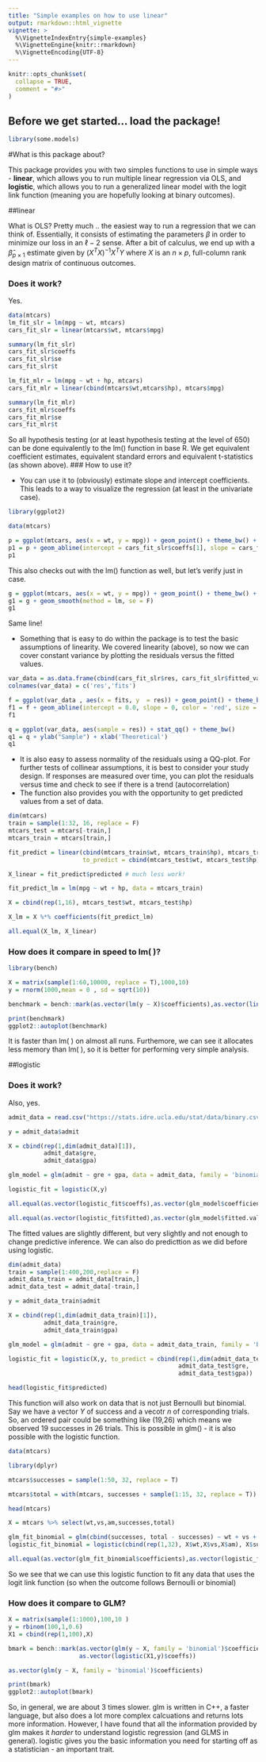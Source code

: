 ```yaml
---
title: "Simple examples on how to use linear"
output: rmarkdown::html_vignette
vignette: >
  %\VignetteIndexEntry{simple-examples}
  %\VignetteEngine{knitr::rmarkdown}
  %\VignetteEncoding{UTF-8}
---
```


```r
knitr::opts_chunk$set(
  collapse = TRUE,
  comment = "#>"
)
```

## Before we get started... load the package! 

```r
library(some.models)
```
#What is this package about? 

This package provides you with two simples functions to use in simple ways - **linear**, which allows you to run multiple linear regression via OLS, and **logistic**, which allows you to run a generalized linear model with the logit link function (meaning you are hopefully looking at binary outcomes). 

##linear 

What is OLS? Pretty much .. the easiest way to run a regression that we can think of. Essentially, it consists of estimating the parameters $\beta$ in order to minimize our loss in an $\ell-2$ sense. After a bit of calculus, we end up with a $\hat{\beta}_{p\times 1}$ estimate given by $(X^TX)^{-1}X^TY$ where $X$ is an $n \times p$, full-column rank design matrix of continuous outcomes.

### Does it work? 

Yes. 

```r
data(mtcars)
lm_fit_slr = lm(mpg ~ wt, mtcars)
cars_fit_slr = linear(mtcars$wt, mtcars$mpg)

summary(lm_fit_slr)
cars_fit_slr$coeffs
cars_fit_slr$se
cars_fit_slr$t

```

```r

lm_fit_mlr = lm(mpg ~ wt + hp, mtcars)
cars_fit_mlr = linear(cbind(mtcars$wt,mtcars$hp), mtcars$mpg)

summary(lm_fit_mlr)
cars_fit_mlr$coeffs
cars_fit_mlr$se
cars_fit_mlr$t

```

So all hypothesis testing (or at least hypothesis testing at the level of 650) can be done equivalently to the lm() function in base R. We get equivalent coefficient estimates, equivalent standard errors and equivalent t-statistics (as shown above). 
### How to use it?

* You can use it to (obviously) estimate slope and intercept coefficients. This leads to a way to visualize the regression (at least in the univariate case). 

```r
library(ggplot2)

data(mtcars)

p = ggplot(mtcars, aes(x = wt, y = mpg)) + geom_point() + theme_bw() + xlab("Weight") + ylab("MPG") 
p1 = p + geom_abline(intercept = cars_fit_slr$coeffs[1], slope = cars_fit_slr$coeffs[2], color = 'red',size= 1.5)
p1 

```


This also checks out with the lm() function as well, but let's verify just in case. 

```r
g = ggplot(mtcars, aes(x = wt, y = mpg)) + geom_point() + theme_bw() + xlab("Weight") + ylab("MPG") 
g1 = g + geom_smooth(method = lm, se = F)
g1
```

Same line!

* Something that is easy to do within the package is to test the basic assumptions of linearity. We covered linearity (above), so now we can cover constant variance by plotting the residuals versus the fitted values. 

```r
var_data = as.data.frame(cbind(cars_fit_slr$res, cars_fit_slr$fitted_values))
colnames(var_data) = c('res','fits')

f = ggplot(var_data , aes(x = fits, y  = res)) + geom_point() + theme_bw() + ylab('Residuals') + xlab('Fitted Values')
f1 = f + geom_abline(intercept = 0.0, slope = 0, color = 'red', size = 1)
f1
```

```r
q = ggplot(var_data, aes(sample = res)) + stat_qq() + theme_bw() 
q1 = q + ylab("Sample") + xlab('Theoretical') 
q1
```

* It is also easy to assess normality of the residuals using a QQ-plot. For further tests of collinear assumptions, it is best to consider your study design. If responses are measured over time, you can plot the residuals versus time and check to see if there is a trend (autocorrelation)
* The function also provides you with the opportunity to get predicted values from a set of data. 
```r
dim(mtcars)
train = sample(1:32, 16, replace = F)
mtcars_test = mtcars[-train,]
mtcars_train = mtcars[train,]

fit_predict = linear(cbind(mtcars_train$wt, mtcars_train$hp), mtcars_train$mpg, 
                     to_predict = cbind(mtcars_test$wt, mtcars_test$hp))

X_linear = fit_predict$predicted # much less work! 

fit_predict_lm = lm(mpg ~ wt + hp, data = mtcars_train)

X = cbind(rep(1,16), mtcars_test$wt, mtcars_test$hp)

X_lm = X %*% coefficients(fit_predict_lm)

all.equal(X_lm, X_linear)


```

### How does it compare in speed to lm( )? 

```r
library(bench)

X = matrix(sample(1:60,10000, replace = T),1000,10)
y = rnorm(1000,mean = 0 , sd = sqrt(10))

benchmark = bench::mark(as.vector(lm(y ~ X)$coefficients),as.vector(linear(X,y)$coeffs))

print(benchmark)
ggplot2::autoplot(benchmark)

```

It is faster than lm( ) on almost all runs. Furthemore, we can see it allocates less memory than lm( ), so it is better for performing very simple analysis. 

##logistic 

### Does it work? 

Also, yes. 

```r
admit_data = read.csv("https://stats.idre.ucla.edu/stat/data/binary.csv")

y = admit_data$admit

X = cbind(rep(1,dim(admit_data)[1]), 
          admit_data$gre, 
          admit_data$gpa)

glm_model = glm(admit ~ gre + gpa, data = admit_data, family = 'binomial')

logistic_fit = logistic(X,y)

all.equal(as.vector(logistic_fit$coeffs),as.vector(glm_model$coefficients))

all.equal(as.vector(logistic_fit$fitted),as.vector(glm_model$fitted.values))


```

The fitted values are slightly different, but very slightly and not enough to change predictive inference. We can also do predicttion as we did before using logistic.

```r

dim(admit_data)
train = sample(1:400,200,replace = F)
admit_data_train = admit_data[train,]
admit_data_test = admit_data[-train,]

y = admit_data_train$admit

X = cbind(rep(1,dim(admit_data_train)[1]),
          admit_data_train$gre, 
          admit_data_train$gpa)

glm_model = glm(admit ~ gre + gpa, data = admit_data_train, family = 'binomial')

logistic_fit = logistic(X,y, to_predict = cbind(rep(1,dim(admit_data_test)[1]), 
                                                admit_data_test$gre, 
                                                admit_data_test$gpa))

head(logistic_fit$predicted)

```

This function will also work on data that is not just Bernoulli but binomial. Say we have a vector $Y$ of success and a vecotr $n$ of corresponding trials. So, an ordered pair could be something like (19,26) which means we observed 19 successes in 26 trials. This is possible in glm() - it is also possible with the logistic function. 

```r
data(mtcars)

library(dplyr)

mtcars$successes = sample(1:50, 32, replace = T)

mtcars$total = with(mtcars, successes + sample(1:15, 32, replace = T))

head(mtcars)

X = mtcars %>% select(wt,vs,am,successes,total)

glm_fit_binomial = glm(cbind(successes, total - successes) ~ wt + vs + am, data = X, family = 'binomial')
logistic_fit_binomial = logistic(cbind(rep(1,32), X$wt,X$vs,X$am), X$successes, n = X$total)

all.equal(as.vector(glm_fit_binomial$coefficients),as.vector(logistic_fit_binomial$coeffs))


```

So we see that we can use this logistic function to fit any data that uses the logit link function (so when the outcome follows Bernoulli or binomial)

### How does it compare to GLM? 

```r

X = matrix(sample(1:1000),100,10 )
y = rbinom(100,1,0.6)
X1 = cbind(rep(1,100),X)

bmark = bench::mark(as.vector(glm(y ~ X, family = 'binomial')$coefficients), 
                    as.vector(logistic(X1,y)$coeffs))

as.vector(glm(y ~ X, family = 'binomial')$coefficients)

print(bmark)
ggplot2::autoplot(bmark)

```


So, in general, we are about 3 times slower. glm is written in C++, a faster language, but also does a lot more complex calcuations and returns lots more information. However, I have found that all the information provided by glm makes it *harder* to understand logistic regression (and GLMS in general). logistic gives you the basic information you need for starting off as a statistician - an important trait. 
